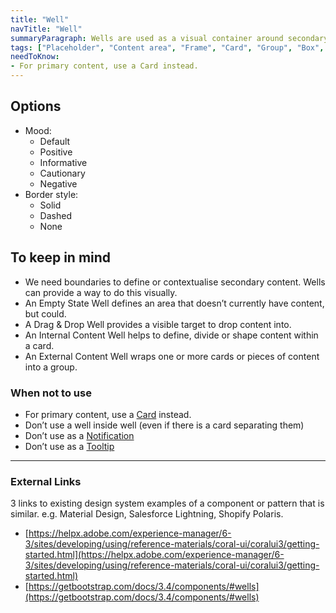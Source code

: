 ```yaml
---
title: "Well"
navTitle: "Well"
summaryParagraph: Wells are used as a visual container around secondary content.
tags: ["Placeholder", "Content area", "Frame", "Card", "Group", "Box", "Container"]
needToKnow:
- For primary content, use a Card instead.
---
```


## Options

*   Mood:
    *   Default
    *   Positive
    *   Informative
    *   Cautionary
    *   Negative
*   Border style:
    *   Solid
    *   Dashed
    *   None

## To keep in mind

* We need boundaries to define or contextualise secondary content. Wells can provide a way to do this visually.
* An Empty State Well defines an area that doesn’t currently have content, but could.
* A Drag & Drop Well provides a visible target to drop content into.
* An Internal Content Well helps to define, divide or shape content within a card.
* An External Content Well wraps one or more cards or pieces of content into a group.

### When not to use

*   For primary content, use a [Card](https://drive.google.com/a/cultureamp.com/open?id=1ErRhNAZsOSx4gHV1TCUuaZoK9v16ytN_XKkjElOfnNo) instead.
*   Don’t use a well inside well (even if there is a card separating them)
*   Don’t use as a [Notification](https://drive.google.com/a/cultureamp.com/open?id=1rjUY9ht0IkulRpy3RW3hma9RYnZa-m7jIar-tqroTBs)
*   Don’t use as a [Tooltip](https://drive.google.com/a/cultureamp.com/open?id=1yv_dAWWd4inPBi7anZOGRC5SRbGOSdaXjggg9Q9lzPI)

---

### External Links

3 links to existing design system examples of a component or pattern that is similar. e.g. Material Design, Salesforce Lightning, Shopify Polaris.

- [https://helpx.adobe.com/experience-manager/6-3/sites/developing/using/reference-materials/coral-ui/coralui3/getting-started.html](https://helpx.adobe.com/experience-manager/6-3/sites/developing/using/reference-materials/coral-ui/coralui3/getting-started.html)
- [https://getbootstrap.com/docs/3.4/components/#wells](https://getbootstrap.com/docs/3.4/components/#wells)